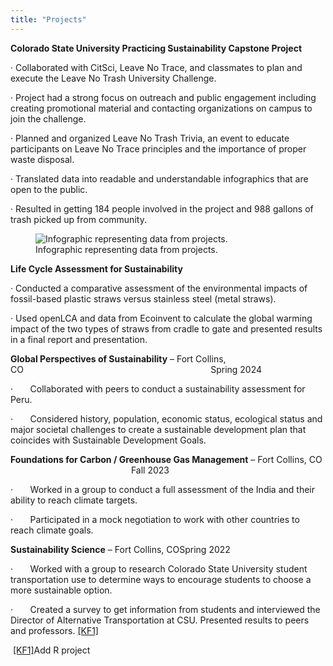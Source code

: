 ```yaml
---
title: "Projects"
---
```


**Colorado State University Practicing Sustainability Capstone Project**

· Collaborated with CitSci, Leave No Trace, and classmates to plan and execute the Leave No Trash University Challenge.

· Project had a strong focus on outreach and public engagement including creating promotional material and contacting organizations on campus to join the challenge.

· Planned and organized Leave No Trash Trivia, an event to educate participants on Leave No Trace principles and the importance of proper waste disposal.

· Translated data into readable and understandable infographics that are open to the public.

· Resulted in getting 184 people involved in the project and 988 gallons of trash picked up from community.

![Infographic representing data from projects.](Leave%20no%20trash%20in%20Numbers%20(1)%20(1)%20(1).jpg){fig-align="center"}

**Life Cycle Assessment for Sustainability**

· Conducted a comparative assessment of the environmental impacts of fossil-based plastic straws versus stainless steel (metal straws).

· Used openLCA and data from Ecoinvent to calculate the global warming impact of the two types of straws from cradle to gate and presented results in a final report and presentation.

**Global Perspectives of Sustainability** – Fort Collins, CO                                                                            Spring 2024

·       Collaborated with peers to conduct a sustainability assessment for Peru.

·       Considered history, population, economic status, ecological status and major societal challenges to create a sustainable development plan that coincides with Sustainable Development Goals.

**Foundations for Carbon / Greenhouse Gas Management** – Fort Collins, CO                                                  Fall 2023

·       Worked in a group to conduct a full assessment of the India and their ability to reach climate targets.

·       Participated in a mock negotiation to work with other countries to reach climate goals.

**Sustainability Science** – Fort Collins, COSpring 2022

·       Worked with a group to research Colorado State University student transportation use to determine ways to encourage students to choose a more sustainable option.

·       Created a survey to get information from students and interviewed the Director of Alternative Transportation at CSU. Presented results to peers and professors. [\[KF1\]](#_msocom_1) 

 [\[KF1\]](#_msoanchor_1)Add R project
